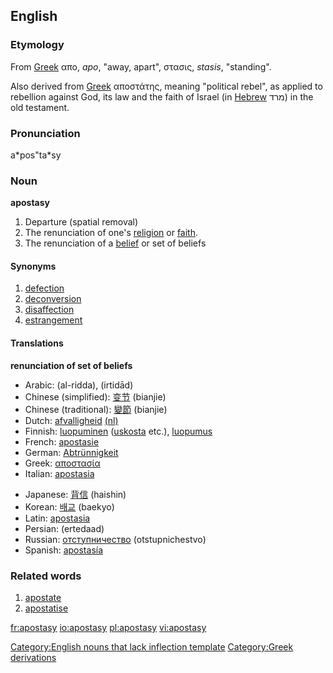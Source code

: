 ==English==

===Etymology===
From [[w:Greek language|Greek]] απο, ''apo'', "away, apart", στασις, ''stasis'', "standing".

Also derived from [[w:Greek language|Greek]] αποστάτης, meaning "political rebel", as applied to rebellion against God, its law and the faith of Israel (in [[w:Hebrew language|Hebrew]] מרד) in the old testament. 

===Pronunciation===
a*pos"ta*sy

===Noun===
'''apostasy'''
#Departure (spatial removal)
#The renunciation of one's [[religion]] or [[faith]].
#The renunciation of a [[belief]] or set of beliefs

====Synonyms====
# [[defection]]
# [[deconversion]]
# [[disaffection]]
# [[estrangement]]

====Translations====
'''renunciation of set of beliefs'''
{{top}}
*Arabic: {{ARchar|[[الردة|الردّة]]}} (al-ridda), {{ARchar|[[ارتداد|اِرْتِداد]]}} (irtidād)
*Chinese (simplified): [[变节]] (bianjie)
*Chinese (traditional): [[變節]] (bianjie)
*Dutch: [[afvalligheid]] [[:nl:afvalligheid|(nl)]]
*Finnish: [[luopuminen]] ([[uskosta]] etc.), [[luopumus]]
*French: [[apostasie]]
*German: [[Abtrünnigkeit]]
*Greek: [[αποστασία]]
*Italian: [[apostasia]]
{{mid}}
*Japanese: [[背信]] (haishin)
*Korean: [[배교]] (baekyo)
*Latin: [[apostasia]]
*Persian: {{FAchar|[[ارتداد]]}} (ertedaad)
*Russian: [[отступничество]] (otstupnichestvo)
*Spanish: [[apostasía]]
{{bottom}}

===Related words===
#[[apostate]]
#[[apostatise]]

[[Category:English nouns that lack inflection template]]
[[Category:Greek derivations]]

[[fr:apostasy]]
[[io:apostasy]]
[[pl:apostasy]]
[[vi:apostasy]]